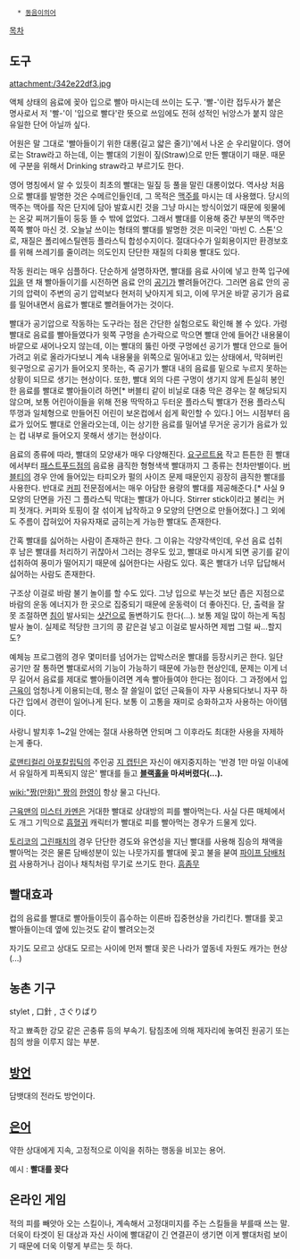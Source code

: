   * [[동음이의어]]

[[목차]]

== 도구 ==
attachment:/342e22df3.jpg

액체 상태의 음료에 꽂아 입으로 빨아 마시는데 쓰이는 도구. '빨-'이란 접두사가 붙은 명사로서 저 '빨-'이 '입으로 빨다'란 뜻으로 쓰임에도 전혀 성적인 뉘앙스가 붙지 않은 유일한 단어 아닐까 싶다.

어원은 말 그대로 '빨아들이기 위한 대롱(길고 얇은 줄기)'에서 나온 순 우리말이다. 영어로는 Straw라고 하는데, 이는 빨대의 기원이 짚(Straw)으로 만든 빨대이기 때문. 때문에 구분을 위해서 Drinking straw라고 부르기도 한다.

영어 명칭에서 알 수 있듯이 최초의 빨대는 밀짚 등 풀을 말린 대롱이었다. 역사상 처음으로 빨대를 발명한 것은 수메르인들인데, 그 목적은 [[맥주]]를 마시는 데 사용했다. 당시의 맥주는 맥아를 작은 단지에 담아 발효시킨 것을 그냥 마시는 방식이었기 때문에 윗물에는 온갖 찌꺼기들이 둥둥 뜰 수 밖에 없었다. 그래서 빨대를 이용해 중간 부분의 맥주만 쪽쪽 빨아 마신 것. 오늘날 쓰이는 형태의 빨대를 발명한 것은 미국인 '마빈 C. 스톤'으로, 재질은 폴리에스틸렌등 플라스틱 합성수지이다. 절대다수가 일회용이지만 환경보호를 위해 쓰레기를 줄이려는 의도인지 단단한 재질의 다회용 빨대도 있다.

작동 원리는 매우 심플하다. 단순하게 설명하자면, 빨대를 음료 사이에 넣고 한쪽 입구에 [[입]]을 댄 채 빨아들이기를 시전하면 음료 안의 [[공기]]가 빨려들어간다. 그러면 음료 안의 공기의 압력이 주변의 공기 압력보다 현저히 낮아지게 되고, 이에 무거운 바깥 공기가 음료를 밀어내면서 음료가 빨대로 빨려들어가는 것이다.

빨대가 공기압으로 작동하는 도구라는 점은 간단한 실험으로도 확인해 볼 수 있다. 가령 빨대로 음료를 빨아들였다가 윗쪽 구멍을 손가락으로 막으면 빨대 안에 들어간 내용물이 바깥으로 새어나오지 않는데, 이는 빨대의 뚫린 아랫 구멍에선 공기가 빨대 안으로 들어가려고 위로 올라가다보니 계속 내용물을 위쪽으로 밀어내고 있는 상태에서, 막혀버린 윗구멍으로 공기가 들어오지 못하는, 즉 공기가 빨대 내의 음료를 밑으로 누르지 못하는 상황이 되므로 생기는 현상이다. 또한, 빨대 외의 다른 구멍이 생기지 않게 튼실히 봉인한 음료를 빨대로 빨아들이려 하면[* 버블티 같이 비닐로 대충 막은 경우는 잘 해당되지 않으며, 보통 어린아이들을 위해 전용 딱딱하고 두터운 플라스틱 빨대가 전용 플라스틱 뚜껑과 일체형으로 만들어진 어린이 보온컵에서 쉽게 확인할 수 있다.] 어느 시점부터 음료가 있어도 빨대로 안올라오는데, 이는 상기한 음료를 밀어낼 무거운 공기가 음료가 있는 컵 내부로 들어오지 못해서 생기는 현상이다.

음료의 종류에 따라, 빨대의 모양새가 매우 다양해진다. [[요구르트]]용 작고 튼튼한 흰 빨대에서부터 [[패스트푸드]]점의 음료용 큼직한 형형색색 빨대까지 그 종류는 천차만별이다. [[버블티]]의 경우 안에 들어있는 타피오카 펄의 사이즈 문제 때문인지 굉장히 큼직한 빨대를 사용한다. 반대로 [[커피]] 전문점에서는 매우 아담한 용량의 빨대를 제공해준다.[* 사실 9 모양의 단면을 가진 그 플라스틱 막대는 빨대가 아니다. Stirrer stick이라고 불리는 커피 젓개다. 커피와 토핑이 잘 섞이게 납작하고 9 모양의 단면으로 만들어졌다.] 그 외에도 주름이 잡혀있어 자유자재로 굽히는게 가능한 빨대도 존재한다.

간혹 빨대를 싫어하는 사람이 존재하곤 한다. 그 이유는 각양각색인데, 우선 음료 섭취 후 남은 빨대를 처리하기 귀찮아서 그러는 경우도 있고, 빨대로 마시게 되면 공기를 같이 섭취하여 풍미가 떨어지기 때문에 싫어한다는 사람도 있다. 혹은 빨대가 너무 답답해서 싫어하는 사람도 존재한다.

구조상 이걸로 바람 불기 놀이를 할 수도 있다. 그냥 입으로 부는것 보단 좁은 지점으로 바람의 운동 에너지가 한 곳으로 집중되기 때문에 운동력이 더 좋아진다. 단, 출력을 잘못 조절하면 [[침]]이 발사되는 [[샷건]]으로 돌변하기도 한다(…). 보통 제일 많이 하는게 독침 발사 놀이. 실제로 적당한 크기의 콩 같은걸 넣고 이걸로 발사하면 제법 그럴 싸...할지도?

예체능 프로그램의 경우 몇미터를 넘어가는 압박스러운 빨대를 등장시키곤 한다. 일단 공기만 잘 통하면 빨대로서의 기능이 가능하기 때문에 가능한 현상인데, 문제는 이게 너무 길어서 음료를 제대로 빨아들이려면 계속 빨아들여야 한다는 점이다. 그 과정에서 입 [[근육]]이 엄청나게 이용되는데, 평소 잘 쓸일이 없던 근육들이 자꾸 사용되다보니 자꾸 하다간 입에서 경련이 일어나게 된다. 보통 이 고통을 재미로 승화하고자 사용하는 아이템이다.

사랑니 발치후 1~2일 안에는 절대 사용하면 안되며 그 이후라도 최대한 사용을 자제하는게 좋다.

[[로맨티컬리 아포칼립틱]]의 주인공 [[지 캡틴]]은 자신이 애지중지하는 '반경 1만 마일 이내에서 유일하게 피폭되지 않은' 빨대를 들고 '''[[블랙홀]]을 마셔버렸다(...).'''

[[wiki:"짱(만화)" 짱]]의 [[한영]]이 항상 물고 다닌다.

[[근육맨]]의 [[미스터 카멘]]은 거대한 빨대로 상대방의 피를 빨아먹는다. 사실 다른 매체에서도 개그 기믹으로 [[흡혈귀]] 캐릭터가 빨대로 피를 빨아먹는 경우가 드물게 있다.

[[토리코]]의 [[그린패치]]의 경우 단단한 경도와 유연성을 지닌 빨대를 사용해 짐승의 채액을 빨아먹는 것은 물론 담배성분이 있는 나뭇가지를 빨대에 꽂고 불을 붇여 [[파이프 담배]]처럼 사용하거나 검이나 채칙처럼 무기로 쓰기도 한다. [[흠좀무]] 
== 빨대효과 ==
컵의 음료를 빨대로 빨아들이듯이 흡수하는 이른바 집중현상을 가리킨다.
빨대를 꽂고 빨아들이는데 옆에 있는것도 같이 빨려오는것

자기도 모르고 상대도 모르는 사이에 먼저 빨대 꽂은 나라가 옆동네 자원도 캐가는 현상(...)

== 농촌 기구 == 
stylet , 口針 , さぐりばり 

작고 뾰족한 강모 같은 곤충류 등의 부속기. 탐침초에 의해 제자리에 놓여진 원공기 또는 침의 쌍을 이루지 않는 부분.

== [[방언]] ==
담뱃대의 전라도 방언이다. 

== [[은어]] ==
약한 상대에게 지속, 고정적으로 이익을 취하는 행동을 비꼬는 용어. 

예시 : '''빨대를 꽂다'''


== 온라인 게임 ==

적의 피를 빼앗아 오는 스킬이나, 계속해서 고정대미지를 주는 스킬들을 부를때 쓰는 말.
더욱이 타겟이 된 대상과 자신 사이에 빨대같이 긴 연결끈이 생기면 이게 빨대처럼 보이기 때문에 더욱 이렇게 부르는 듯 하다.
